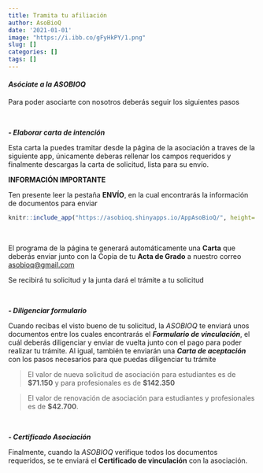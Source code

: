 ```yaml
---
title: Tramita tu afiliación
author: AsoBioQ
date: '2021-01-01'
image: "https://i.ibb.co/gFyHkPY/1.png"
slug: []
categories: []
tags: []
---
```


#### **_Asóciate a la ASOBIOQ_**

Para poder asociarte con nosotros deberás seguir los siguientes pasos

<br>

**_- Elaborar carta de intención_**

Esta carta la puedes tramitar desde la página de la asociación a traves de la siguiente app, únicamente deberas rellenar los campos requeridos y finalmente descargas la carta de solicitud, lista para su envío.

**INFORMACIÓN IMPORTANTE**

Ten presente leer la pestaña **ENVÍO**, en la cual encontrarás la información de documentos para enviar

```r
knitr::include_app("https://asobioq.shinyapps.io/AppAsoBioQ/", height= "1450px")
```

<br>

El programa de la página te generará automáticamente una **Carta** que deberás enviar junto con la Copia de tu **Acta de Grado** a nuestro correo [asobioq@gmail.com](asobioq@gmail.com)

Se recibirá tu solicitud y la junta dará el trámite a tu solicitud

<br>

**_- Diligenciar formulario_**

Cuando recibas el visto bueno de tu solicitud, la *ASOBIOQ* te enviará unos documentos entre los cuales encontrarás el **_Formulario de vinculación_**, el cuál deberás diligenciar y enviar de vuelta junto con el pago para poder realizar tu trámite. Al igual, también te enviarán una **_Carta de aceptación_** con los pasos necesarios para que puedas diligenciar tu trámite

> El valor de nueva solicitud de asociación para estudiantes es de **$71.150** y para profesionales es de **$142.350**

> El valor de renovación de asociación para estudiantes y profesionales es de **$42.700**.

<br>

**_- Certificado Asociación_**

Finalmente, cuando la _ASOBIOQ_ verifique todos los documentos requeridos, se te enviará el **Certificado de vinculación** con la asociación. 

